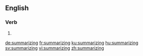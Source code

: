 ==English==

===Verb===
{{head|en|present participle}}

# {{present participle of|summarize|lang=en}}

[[de:summarizing]]
[[fr:summarizing]]
[[ku:summarizing]]
[[hu:summarizing]]
[[sv:summarizing]]
[[vi:summarizing]]
[[zh:summarizing]]